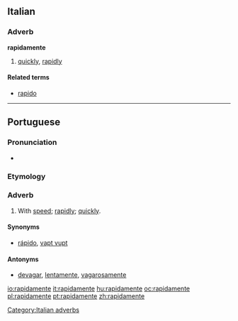 {{also|rápidamente}}
==Italian==

===Adverb===
'''rapidamente'''

# [[quickly]], [[rapidly]]

====Related terms====
* [[rapido]]

[[Category:Italian adverbs]]

----

==Portuguese==

===Pronunciation===
* {{hyphenation|ra|pi|da|men|te}}

===Etymology===
{{pt-etym-mente|rápido|rápida}}

===Adverb===
{{pt-adv|sup=rapidissimamente}}

# With [[speed]]; [[rapidly]]; [[quickly]].

====Synonyms====
* [[rápido]], [[vapt vupt]]

====Antonyms====
* [[devagar]], [[lentamente]], [[vagarosamente]]

[[io:rapidamente]]
[[it:rapidamente]]
[[hu:rapidamente]]
[[oc:rapidamente]]
[[pl:rapidamente]]
[[pt:rapidamente]]
[[zh:rapidamente]]
